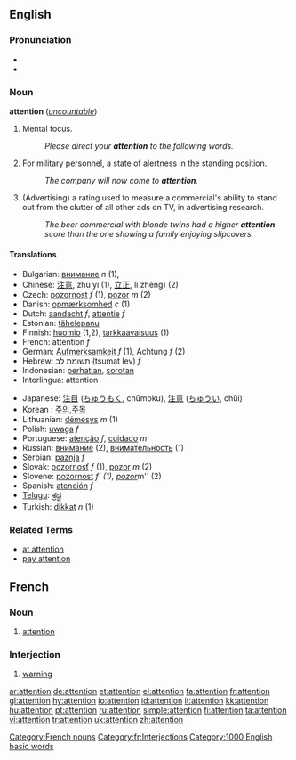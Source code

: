 {{wikipedia}}
==English==

{{rank|single|foot|beauty|618|attention|standing|books|knows}}

===Pronunciation===
*{{IPA|/əˈtɛnʃən/}}
*{{audio|en-us-attention.ogg|Audio (US)}}

===Noun===
'''attention'''  (''[[uncountable]]'')
# Mental focus.
#: ''Please direct your '''attention''' to the following words.''
# For military personnel, a state of alertness in the standing position.
#: ''The company will now come to '''attention'''.''
# (Advertising) a rating used to measure a commercial's ability to stand out from the clutter of all other ads on TV, in advertising research.
#: ''The beer commercial with blonde twins had a higher '''attention''' score than the one showing a family enjoying slipcovers.''

==== Translations ====
{{top}}
*Bulgarian: [[внимание]] ''n'' (1), 
*Chinese: [[注意]], zhù yì (1), [[立正]], lì zhèng) (2)
*Czech: [[pozornost]] ''f'' (1), [[pozor]] ''m'' (2)
*Danish: [[opmærksomhed]] ''c'' (1)
*Dutch: [[aandacht]] ''f'', [[attentie]] ''f''
*Estonian: [[tähelepanu]] 
*Finnish: [[huomio]] (1,2), [[tarkkaavaisuus]] (1)
*French: attention ''f''
*German: [[Aufmerksamkeit]] ''f'' (1), Achtung  ''f'' (2)
*Hebrew: תשומת לב (tsumat lev) ''f''
*Indonesian: [[hati|perhatian]], [[sorot|sorotan]]
*Interlingua: attention
{{mid}}
*Japanese: [[注目]] ([[ちゅうもく]], chūmoku), [[注意]] ([[ちゅうい]], chūi)
*Korean : [[주의]],[[주목]]
*Lithuanian: [[dėmesys]] ''m'' (1)
*Polish: [[uwaga]] ''f''
*Portuguese: [[atenção]] ''f'', [[cuidado]] ''m''
*Russian: [[внимание]] (2), [[внимательность]] (1)
*Serbian: [[paznja]] ''f''
*Slovak: [[pozornosť]] ''f'' (1), [[pozor]] ''m'' (2)
*Slovene: [[pozornost]] ''f' (1), [[pozor]] ''m'' (2)
*Spanish: [[atención]] ''f''
*[[Telugu]]: [[శ్రద్ధ]]
*Turkish: [[dikkat]] ''n'' (1)
{{bottom}}

===Related Terms===
*[[at attention]]
*[[pay attention]]

==French==
===Noun===

# [[attention]]

===Interjection===

# [[warning]]

[[Category:French nouns]]
[[Category:fr:Interjections]]
[[Category:1000 English basic words]]

[[ar:attention]]
[[de:attention]]
[[et:attention]]
[[el:attention]]
[[fa:attention]]
[[fr:attention]]
[[gl:attention]]
[[hy:attention]]
[[io:attention]]
[[id:attention]]
[[it:attention]]
[[kk:attention]]
[[hu:attention]]
[[pt:attention]]
[[ru:attention]]
[[simple:attention]]
[[fi:attention]]
[[ta:attention]]
[[vi:attention]]
[[tr:attention]]
[[uk:attention]]
[[zh:attention]]